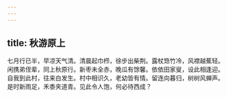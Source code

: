 ```yaml
---
---
---
```

title: 秋游原上
---



七月行已半，早凉天气清。清晨起巾栉，徐步出柴荆。露杖筇竹冷，风襟越蕉轻。闲携弟侄辈，同上秋原行。新枣未全赤，晚瓜有馀馨。依依田家叟，设此相逢迎。自我到此村，往来白发生。村中相识久，老幼皆有情。留连向暮归，树树风蝉声。是时新雨足，禾黍夹道青。见此令人饱，何必待西成？
